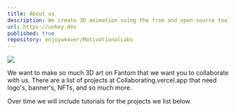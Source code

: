 ```yaml
---
title: About us
description: We create 3D animation using the free and open-source tool Blender, but you can collaborate with us and get paid for it.
url: https://unkey.dev
published: true
repository: enjoyweaver/MotivationalLabs
---
```


[![](https://pbs.twimg.com/profile_banners/1740095343050555392/1704325176/1500x500)](https://collaborating.vercel.app)

We want to make so much 3D art on Fantom that we want you to collaborate with us. There are a list of projects at Collaborating.vercel.app that need logo's,
banner's, NFTs, and so much more.

Over time we will include tutorials for the projects we list below.
